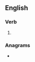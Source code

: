 ==English==

===Verb===
{{head|en|verb form}}

# {{present participle of|disorientate|lang=en|nocat=1}}

===Anagrams===
* {{anagrams|en|a=adegiiinnorstt|disintegration}}